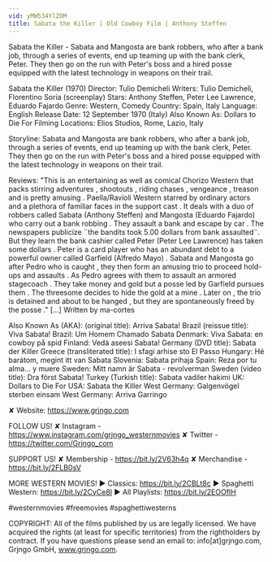 ```yaml
---
vid: yMW534YlZOM
title: Sabata the Killer | Old Cowboy Film | Anthony Steffen
---
```


Sabata the Killer - Sabata and Mangosta are bank robbers, who after a bank job, through a series of events, end up teaming up with the bank clerk, Peter. They then go on the run with Peter's boss and a hired posse equipped with the latest technology in weapons on their trail.

Sabata the Killer (1970)
Director: Tulio Demicheli
Writers: Tulio Demicheli, Florentino Soria (screenplay) 
Stars: Anthony Steffen, Peter Lee Lawrence, Eduardo Fajardo
Genre: Western, Comedy
Country: Spain, Italy
Language: English
Release Date: 12 September 1970 (Italy)
Also Known As: Dollars to Die For
Filming Locations: Elios Studios, Rome, Lazio, Italy

Storyline:
Sabata and Mangosta are bank robbers, who after a bank job, through a series of events, end up teaming up with the bank clerk, Peter. They then go on the run with Peter's boss and a hired posse equipped with the latest technology in weapons on their trail.

Reviews:
"This is an entertaining as well as comical Chorizo Western that packs stirring adventures , shootouts , riding chases , vengeance , treason and is pretty amusing . Paella/Ravioli Western starred by ordinary actors and a plethora of familiar faces in the support cast . It deals with a duo of robbers called Sabata (Anthony Steffen) and Mangosta (Eduardo Fajardo) who carry out a bank robbing . They assault a bank and escape by car . The newspapers publicize ¨the bandits took 5.00 dollars from bank assaulted¨. But they learn the bank cashier called Peter (Peter Lee Lawrence) has taken some dollars . Peter is a card player who has an abundant debt to a powerful owner called Garfield (Alfredo Mayo) . Sabata and Mangosta go after Pedro who is caught , they then form an amusing trio to proceed hold-ups and assaults . As Pedro agrees with them to assault an armored stagecoach . They take money and gold but a posse led by Garfield pursues them . The threesome decides to hide the gold at a mine . Later on , the trio is detained and about to be hanged , but they are spontaneously freed by the posse ." [...] Written by ma-cortes 

Also Known As (AKA):
(original title): Arriva Sabata!
Brazil (reissue title): Viva Sabata!
Brazil: Um Homem Chamado Sabata
Denmark: Viva Sabata: en cowboy på spid
Finland: Vedä aseesi Sabata!
Germany (DVD title): Sabata der Killer
Greece (transliterated title): I sfagi arhise sto El Passo
Hungary: Hé barátom, megint itt van Sabata
Slovenia: Sabata prihaja
Spain: Reza por tu alma... y muere
Sweden: Mitt namn är Sabata - revolverman
Sweden (video title): Dra först Sabata!
Turkey (Turkish title): Sabata vadiler hakimi
UK: Dollars to Die For
USA: Sabata the Killer
West Germany: Galgenvögel sterben einsam
West Germany: Arriva Garringo

✘ Website: https://www.grjngo.com

FOLLOW US!
✘ Instagram - https://www.instagram.com/grjngo_westernmovies
✘ Twitter - https://twitter.com/Grjngo_com

SUPPORT US!
✘ Membership - https://bit.ly/2V63h4q
✘ Merchandise - https://bit.ly/2FLB0sV

MORE WESTERN MOVIES! 
► Classics: https://bit.ly/2CBLt8c 
► Spaghetti Western: https://bit.ly/2CyCe8I 
► All Playlists: https://bit.ly/2EOOfIH 

#westernmovies #freemovies #spaghettiwesterns

COPYRIGHT: All of the films published by us are legally licensed. We have acquired the rights (at least for specific territories) from the rightholders by contract. If you have questions please send an email to: info[at]grjngo.com, Grjngo GmbH, www.grjngo.com.